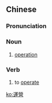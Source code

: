 {{also|运营}}
==Chinese==
{{zh-forms|s=运营}}

===Pronunciation===
{{zh-pron
|m=yùnyíng
|cat=n,v
}}

===Noun===
{{zh-noun}}

# [[operation]] {{gloss|of a business task}}

===Verb===
{{zh-verb}}

# to [[operate]]

[[ko:運營]]
